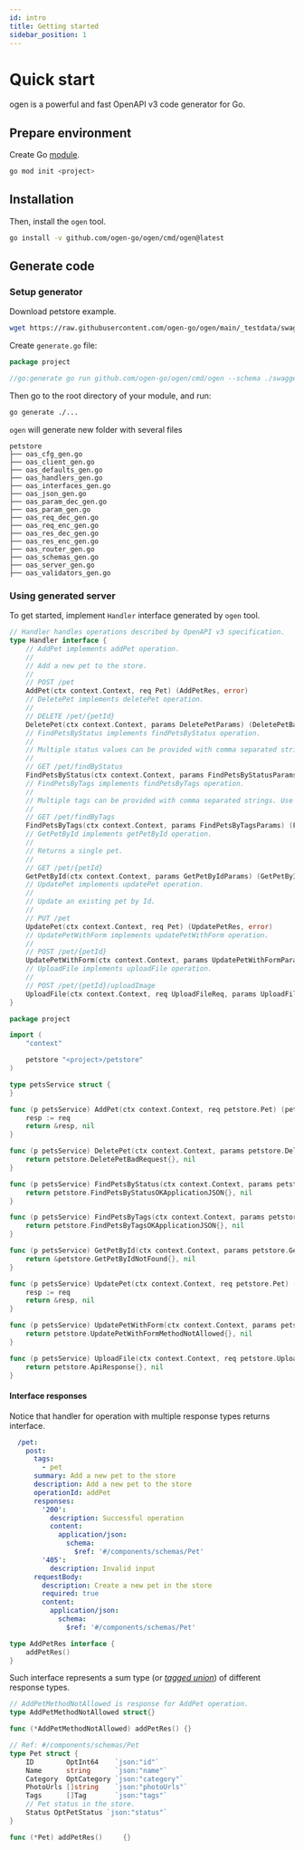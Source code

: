 ```yaml
---
id: intro
title: Getting started
sidebar_position: 1
---
```


# Quick start

ogen is a powerful and fast OpenAPI v3 code generator for Go.

## Prepare environment

Create Go [module](https://github.com/golang/go/wiki/Modules#quick-start).

```bash
go mod init <project>
```

## Installation

Then, install the `ogen` tool.

```bash
go install -v github.com/ogen-go/ogen/cmd/ogen@latest
```

## Generate code

### Setup generator

Download petstore example.

```bash
wget https://raw.githubusercontent.com/ogen-go/ogen/main/_testdata/swagger-petstore.yml
```

Create `generate.go` file:

```go title="<project>/generate.go"
package project

//go:generate go run github.com/ogen-go/ogen/cmd/ogen --schema ./swagger-petstore.yml --target petstore --clean
```

Then go to the root directory of your module, and run:

```bash
go generate ./...
```

`ogen` will generate new folder with several files

```console
petstore
├── oas_cfg_gen.go
├── oas_client_gen.go
├── oas_defaults_gen.go
├── oas_handlers_gen.go
├── oas_interfaces_gen.go
├── oas_json_gen.go
├── oas_param_dec_gen.go
├── oas_param_gen.go
├── oas_req_dec_gen.go
├── oas_req_enc_gen.go
├── oas_res_dec_gen.go
├── oas_res_enc_gen.go
├── oas_router_gen.go
├── oas_schemas_gen.go
├── oas_server_gen.go
├── oas_validators_gen.go
```

### Using generated server

To get started, implement `Handler` interface generated by `ogen` tool.

```go
// Handler handles operations described by OpenAPI v3 specification.
type Handler interface {
	// AddPet implements addPet operation.
	//
	// Add a new pet to the store.
	//
	// POST /pet
	AddPet(ctx context.Context, req Pet) (AddPetRes, error)
	// DeletePet implements deletePet operation.
	//
	// DELETE /pet/{petId}
	DeletePet(ctx context.Context, params DeletePetParams) (DeletePetBadRequest, error)
	// FindPetsByStatus implements findPetsByStatus operation.
	//
	// Multiple status values can be provided with comma separated strings.
	//
	// GET /pet/findByStatus
	FindPetsByStatus(ctx context.Context, params FindPetsByStatusParams) (FindPetsByStatusRes, error)
	// FindPetsByTags implements findPetsByTags operation.
	//
	// Multiple tags can be provided with comma separated strings. Use tag1, tag2, tag3 for testing.
	//
	// GET /pet/findByTags
	FindPetsByTags(ctx context.Context, params FindPetsByTagsParams) (FindPetsByTagsRes, error)
	// GetPetById implements getPetById operation.
	//
	// Returns a single pet.
	//
	// GET /pet/{petId}
	GetPetById(ctx context.Context, params GetPetByIdParams) (GetPetByIdRes, error)
	// UpdatePet implements updatePet operation.
	//
	// Update an existing pet by Id.
	//
	// PUT /pet
	UpdatePet(ctx context.Context, req Pet) (UpdatePetRes, error)
	// UpdatePetWithForm implements updatePetWithForm operation.
	//
	// POST /pet/{petId}
	UpdatePetWithForm(ctx context.Context, params UpdatePetWithFormParams) (UpdatePetWithFormMethodNotAllowed, error)
	// UploadFile implements uploadFile operation.
	//
	// POST /pet/{petId}/uploadImage
	UploadFile(ctx context.Context, req UploadFileReq, params UploadFileParams) (ApiResponse, error)
}
```

```go
package project

import (
	"context"

	petstore "<project>/petstore"
)

type petsService struct {
}

func (p petsService) AddPet(ctx context.Context, req petstore.Pet) (petstore.AddPetRes, error) {
	resp := req
	return &resp, nil
}

func (p petsService) DeletePet(ctx context.Context, params petstore.DeletePetParams) (petstore.DeletePetBadRequest, error) {
	return petstore.DeletePetBadRequest{}, nil
}

func (p petsService) FindPetsByStatus(ctx context.Context, params petstore.FindPetsByStatusParams) (petstore.FindPetsByStatusRes, error) {
	return petstore.FindPetsByStatusOKApplicationJSON{}, nil
}

func (p petsService) FindPetsByTags(ctx context.Context, params petstore.FindPetsByTagsParams) (petstore.FindPetsByTagsRes, error) {
	return petstore.FindPetsByTagsOKApplicationJSON{}, nil
}

func (p petsService) GetPetById(ctx context.Context, params petstore.GetPetByIdParams) (petstore.GetPetByIdRes, error) {
	return &petstore.GetPetByIdNotFound{}, nil
}

func (p petsService) UpdatePet(ctx context.Context, req petstore.Pet) (petstore.UpdatePetRes, error) {
	resp := req
	return &resp, nil
}

func (p petsService) UpdatePetWithForm(ctx context.Context, params petstore.UpdatePetWithFormParams) (petstore.UpdatePetWithFormMethodNotAllowed, error) {
	return petstore.UpdatePetWithFormMethodNotAllowed{}, nil
}

func (p petsService) UploadFile(ctx context.Context, req petstore.UploadFileReq, params petstore.UploadFileParams) (petstore.ApiResponse, error) {
	return petstore.ApiResponse{}, nil
}
```

#### Interface responses

Notice that handler for operation with multiple response types returns interface.

```yaml title="addPet operation schema"
  /pet:
    post:
      tags:
        - pet
      summary: Add a new pet to the store
      description: Add a new pet to the store
      operationId: addPet
      responses:
        '200':
          description: Successful operation
          content:
            application/json:
              schema:
                $ref: '#/components/schemas/Pet'
        '405':
          description: Invalid input
      requestBody:
        description: Create a new pet in the store
        required: true
        content:
          application/json:
            schema:
              $ref: '#/components/schemas/Pet'
```

```go title="addPet operation response interface"
type AddPetRes interface {
	addPetRes()
}
```

Such interface represents a sum type (or [_tagged union_](https://en.wikipedia.org/wiki/Tagged_union))
of different response types.

```go title="addPet operation response variants"
// AddPetMethodNotAllowed is response for AddPet operation.
type AddPetMethodNotAllowed struct{}

func (*AddPetMethodNotAllowed) addPetRes() {}

// Ref: #/components/schemas/Pet
type Pet struct {
	ID        OptInt64    `json:"id"`
	Name      string      `json:"name"`
	Category  OptCategory `json:"category"`
	PhotoUrls []string    `json:"photoUrls"`
	Tags      []Tag       `json:"tags"`
	// Pet status in the store.
	Status OptPetStatus `json:"status"`
}

func (*Pet) addPetRes()     {}
```



